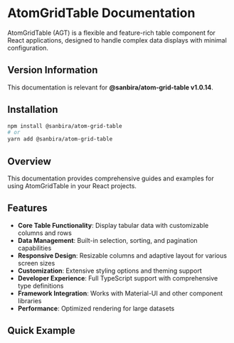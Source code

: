 
<Meta title="Documentation/Introduction" />

# AtomGridTable Documentation

AtomGridTable (AGT) is a flexible and feature-rich table component for React applications, designed to handle complex data displays with minimal configuration.

## Version Information

This documentation is relevant for **@sanbira/atom-grid-table v1.0.14**.

## Installation

```bash
npm install @sanbira/atom-grid-table
# or
yarn add @sanbira/atom-grid-table
```

## Overview

This documentation provides comprehensive guides and examples for using AtomGridTable in your React projects.

## Features

- **Core Table Functionality**: Display tabular data with customizable columns and rows
- **Data Management**: Built-in selection, sorting, and pagination capabilities
- **Responsive Design**: Resizable columns and adaptive layout for various screen sizes
- **Customization**: Extensive styling options and theming support
- **Developer Experience**: Full TypeScript support with comprehensive type definitions
- **Framework Integration**: Works with Material-UI and other component libraries
- **Performance**: Optimized rendering for large datasets

## Quick Example

<Canvas of={Stories.Basic} /> 